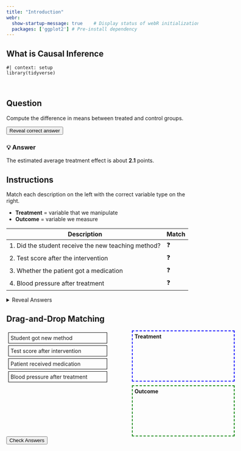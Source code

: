 ```yaml
---
title: "Introduction"
webr:  
  show-startup-message: true    # Display status of webR initialization
  packages: ['ggplot2'] # Pre-install dependency
---
```


## What is Causal Inference


```webr-r
#| context: setup
library(tidyverse)
```

<br>

## Question

Compute the difference in means between treated and control groups.

<button onclick="document.getElementById('answer1').style.display='block'">
Reveal correct answer
</button>

<div id="answer1" style="display:none; margin-top:10px;">
💡 **Answer:**
The difference in means is approximately **2.1** — same as the regression coefficient on `z`.
</div>

::: {.reveal}
### 💡 Answer
The estimated average treatment effect is about **2.1** points.
:::



## Instructions

Match each description on the left with the correct variable type on the right.  

- **Treatment** = variable that we manipulate  
- **Outcome** = variable we measure

| Description | Match |
|-------------|-------|
| 1. Did the student receive the new teaching method? | ❓ |
| 2. Test score after the intervention | ❓ |
| 3. Whether the patient got a medication | ❓ |
| 4. Blood pressure after treatment | ❓ |

<details>
<summary>Reveal Answers</summary>

| Description | Answer |
|-------------|-------|
| 1. Did the student receive the new teaching method? | Treatment |
| 2. Test score after the intervention | Outcome |
| 3. Whether the patient got a medication | Treatment |
| 4. Blood pressure after treatment | Outcome |

</details>


## Drag-and-Drop Matching

<div class="drag-exercise" {=html}>
  <div style="display:flex; justify-content:space-between; width:600px;">
    <div id="left" style="width:45%;">
      <div draggable="true" id="item1" style="padding:5px; margin:5px; border:1px solid black;">Student got new method</div>
      <div draggable="true" id="item2" style="padding:5px; margin:5px; border:1px solid black;">Test score after intervention</div>
      <div draggable="true" id="item3" style="padding:5px; margin:5px; border:1px solid black;">Patient received medication</div>
      <div draggable="true" id="item4" style="padding:5px; margin:5px; border:1px solid black;">Blood pressure after treatment</div>
    </div>
    <div id="right" style="width:45%;">
      <div id="treatment" ondrop="drop(event)" ondragover="allowDrop(event)" style="height:120px; border:2px dashed blue; margin-bottom:10px; padding:5px;">
        <strong>Treatment</strong>
      </div>
      <div id="outcome" ondrop="drop(event)" ondragover="allowDrop(event)" style="height:120px; border:2px dashed green; padding:5px;">
        <strong>Outcome</strong>
      </div>
    </div>
  </div>

  <button onclick="checkAnswer()">Check Answers</button>
  <div id="result" style="margin-top:10px;"></div>

  <script>
    function allowDrop(ev) { ev.preventDefault(); }
    function drag(ev) { ev.dataTransfer.setData("text", ev.target.id); }
    function drop(ev) { ev.preventDefault(); ev.target.appendChild(document.getElementById(ev.dataTransfer.getData("text"))); }

    document.querySelectorAll('#left div').forEach(function(div) { div.addEventListener('dragstart', drag); });

    function checkAnswer() {
      let correct = { "item1":"treatment", "item2":"outcome", "item3":"treatment", "item4":"outcome" };
      let score = 0;
      for (let item in correct) {
        if(document.getElementById(item).parentElement.id === correct[item]) { score += 1; }
      }
      document.getElementById('result').innerText = "You got " + score + " out of 4 correct!";
    }
  </script>
</div>


